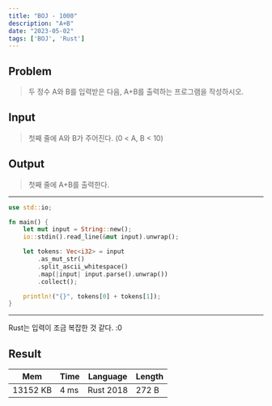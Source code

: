 ```yaml
---
title: "BOJ - 1000"
description: "A+B"
date: "2023-05-02"
tags: ['BOJ', 'Rust']
---
```

## Problem
> 두 정수 A와 B를 입력받은 다음, A+B를 출력하는 프로그램을 작성하시오.

## Input
> 첫째 줄에 A와 B가 주어진다. (0 < A, B < 10)

## Output
> 첫째 줄에 A+B를 출력한다.

---
```rust
use std::io;

fn main() {
    let mut input = String::new();
    io::stdin().read_line(&mut input).unwrap();

    let tokens: Vec<i32> = input
        .as_mut_str()
        .split_ascii_whitespace()
        .map(|input| input.parse().unwrap())
        .collect();

    println!("{}", tokens[0] + tokens[1]);
}
```
---
Rust는 입력이 조금 복잡한 것 같다. :0


## Result
| Mem      | Time | Language  | Length |
|----------|------|-----------|--------|
| 13152 KB | 4 ms | Rust 2018 | 272 B  |
